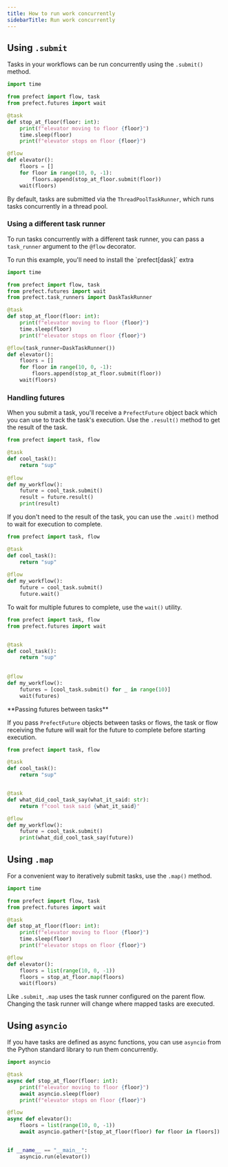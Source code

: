 ```yaml
---
title: How to run work concurrently
sidebarTitle: Run work concurrently
---
```


## Using `.submit`

Tasks in your workflows can be run concurrently using the `.submit()` method. 

```python
import time

from prefect import flow, task
from prefect.futures import wait

@task
def stop_at_floor(floor: int):
    print(f"elevator moving to floor {floor}")
    time.sleep(floor)
    print(f"elevator stops on floor {floor}")

@flow
def elevator():
    floors = []
    for floor in range(10, 0, -1):
        floors.append(stop_at_floor.submit(floor))
    wait(floors)
```

By default, tasks are submitted via the `ThreadPoolTaskRunner`, which runs tasks concurrently in a thread pool.

### Using a different task runner

To run tasks concurrently with a different task runner, you can pass a `task_runner` argument to the `@flow` decorator.

<Note>
To run this example, you'll need to install the `prefect[dask]` extra
</Note>

```python
import time

from prefect import flow, task
from prefect.futures import wait
from prefect.task_runners import DaskTaskRunner

@task
def stop_at_floor(floor: int):
    print(f"elevator moving to floor {floor}")
    time.sleep(floor)
    print(f"elevator stops on floor {floor}")

@flow(task_runner=DaskTaskRunner())
def elevator():
    floors = []
    for floor in range(10, 0, -1):
        floors.append(stop_at_floor.submit(floor))
    wait(floors)
```

### Handling futures

When you submit a task, you'll receive a `PrefectFuture` object back which you can use to track the task's execution. Use the `.result()` method to get the result of the task.

```python
from prefect import task, flow

@task
def cool_task():
    return "sup"
    
@flow
def my_workflow():
    future = cool_task.submit()
    result = future.result()
    print(result)
```

If you don't need to the result of the task, you can use the `.wait()` method to wait for execution to complete.

```python
from prefect import task, flow

@task
def cool_task():
    return "sup"
    
@flow
def my_workflow():
    future = cool_task.submit()
    future.wait()
```

To wait for multiple futures to complete, use the `wait()` utility.

```python
from prefect import task, flow
from prefect.futures import wait


@task
def cool_task():
    return "sup"
    
    
@flow
def my_workflow():
    futures = [cool_task.submit() for _ in range(10)]
    wait(futures)
```

<Tip>
**Passing futures between tasks**

If you pass `PrefectFuture` objects between tasks or flows, the task or flow receiving the future will wait for the future to complete before starting execution.

```python
from prefect import task, flow

@task
def cool_task():
    return "sup"


@task
def what_did_cool_task_say(what_it_said: str):
    return f"cool task said {what_it_said}"

@flow
def my_workflow():
    future = cool_task.submit()
    print(what_did_cool_task_say(future))
```
</Tip>

## Using `.map`

For a convenient way to iteratively submit tasks, use the `.map()` method.

```python
import time

from prefect import flow, task
from prefect.futures import wait

@task
def stop_at_floor(floor: int):
    print(f"elevator moving to floor {floor}")
    time.sleep(floor)
    print(f"elevator stops on floor {floor}")

@flow
def elevator():
    floors = list(range(10, 0, -1))
    floors = stop_at_floor.map(floors)
    wait(floors)
```

Like `.submit`, `.map` uses the task runner configured on the parent flow. Changing the task runner will change where mapped tasks are executed.

## Using `asyncio`

If you have tasks are defined as async functions, you can use `asyncio` from the Python standard library to run them concurrently.

```python
import asyncio

@task
async def stop_at_floor(floor: int):
    print(f"elevator moving to floor {floor}")
    await asyncio.sleep(floor)
    print(f"elevator stops on floor {floor}")

@flow
async def elevator():
    floors = list(range(10, 0, -1))
    await asyncio.gather(*[stop_at_floor(floor) for floor in floors])


if __name__ == "__main__":
    asyncio.run(elevator())
```